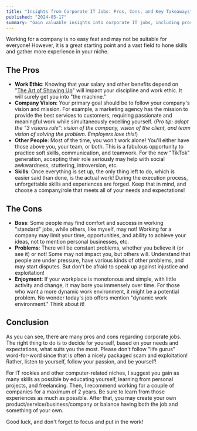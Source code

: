 ```yaml
---
title: "Insights from Corporate IT Jobs: Pros, Cons, and Key Takeaways"
published: "2024-05-17"
summary: "Gain valuable insights into corporate IT jobs, including pros, cons, and key takeaways for navigating the industry effectively"
---
```


Working for a company is no easy feat and may not be suitable for everyone! However, it is a great starting point and a vast field to hone skills and gather more experience in your niche.

## The Pros

- **Work Ethic**: Knowing that your salary and other benefits depend on "[The Art of Showing Up](https://www.amazon.com/Art-Showing-Up-Yourself-People/dp/1615196617)" will impact your discipline and work ethic. It will surely get you into "the machine."
- **Company Vision**: Your primary goal should be to follow your company's vision and mission. For example, a marketing agency has the mission to provide the best services to customers, requiring passionate and meaningful work while simultaneously excelling yourself. (_Pro tip: adopt the "3 visions rule": vision of the company, vision of the client, and team vision of solving the problem. Employers love this!_)
- **Other People**: Most of the time, you won't work alone! You'll either have those above you, your team, or both. This is a fabulous opportunity to practice soft skills, communication, and teamwork. For the new "TikTok" generation, accepting their role seriously may help with social awkwardness, stuttering, introversion, etc.
- **Skills**: Once everything is set up, the only thing left to do, which is easier said than done, is the actual work! During the execution process, unforgettable skills and experiences are forged. Keep that in mind, and choose a company/role that meets all of your needs and expectations!

## The Cons

- **Boss**: Some people may find comfort and success in working "standard" jobs, while others, like myself, may not! Working for a company may limit your time, opportunities, and ability to achieve your ideas, not to mention personal businesses, etc.
- **Problems**: There will be constant problems, whether you believe it (or see it) or not! Some may not impact you, but others will. Understand that people are under pressure, have various kinds of other problems, and may start disputes. But don't be afraid to speak up against injustice and exploitation!
- **Enjoyment**: If your workplace is monotonous and simple, with little activity and change, it may bore you immensely over time. For those who want a more dynamic work environment, it might be a potential problem. No wonder today's job offers mention "dynamic work environment." Think about it!

## Conclusion

As you can see, there are many pros and cons regarding corporate jobs. The right thing to do is to decide for yourself, based on your needs and expectations, what suits you the most. Please don't follow "life gurus" word-for-word since that is often a nicely packaged scam and exploitation! Rather, listen to yourself, follow your passion, and be yourself!

For IT rookies and other computer-related niches, I suggest you gain as many skills as possible by educating yourself, learning from personal projects, and freelancing. Then, I recommend working for a couple of companies for a maximum of 2 years. Be sure to learn from those experiences as much as possible. After that, you may create your own product/service/business/company or balance having both the job and something of your own.

Good luck, and don't forget to focus and put in the work!
